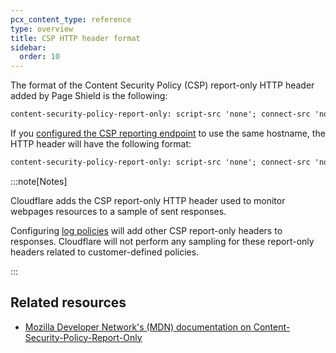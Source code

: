```yaml
---
pcx_content_type: reference
type: overview
title: CSP HTTP header format
sidebar:
  order: 10
---
```



The format of the <GlossaryTooltip term="content security policy (CSP)">Content Security Policy (CSP)</GlossaryTooltip> report-only HTTP header added by Page Shield is the following:

```txt
content-security-policy-report-only: script-src 'none'; connect-src 'none'; report-uri https://csp-reporting.cloudflare.com/cdn-cgi/script_monitor/report?<QUERY_STRING>
```

If you [configured the CSP reporting endpoint](/page-shield/reference/settings/#csp-reporting-endpoint) to use the same hostname, the HTTP header will have the following format:

```txt
content-security-policy-report-only: script-src 'none'; connect-src 'none'; report-uri <YOUR_HOSTNAME>/cdn-cgi/script_monitor/report?<QUERY_STRING>
```

:::note[Notes]

Cloudflare adds the CSP report-only HTTP header used to monitor webpages resources to a sample of sent responses.

Configuring [log policies](/page-shield/policies/) will add other CSP report-only headers to responses. Cloudflare will not perform any sampling for these report-only headers related to customer-defined policies.

:::

## Related resources

- [Mozilla Developer Network's (MDN) documentation on Content-Security-Policy-Report-Only](https://developer.mozilla.org/en-US/docs/Web/HTTP/Headers/Content-Security-Policy-Report-Only)
